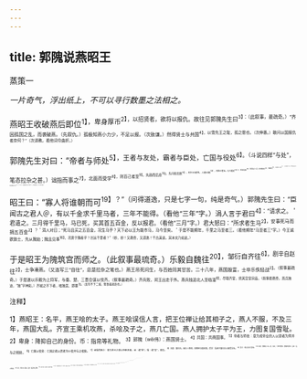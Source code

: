 ```yaml
---
---
---
```

title: 郭隗说燕昭王
---



蒸策一

*一片奇气，浮出纸上，不可以寻行数墨之法相之。*

燕昭王收破燕后即位<sup>1】，卑身厚币<sup>2】，以招贤者，欲将以报仇。故往见郭隗先生曰<sup>3】：（此叙事，最疏奇。）“齐因孤国之乱，而袭破燕。（先叙仇。）孤极知燕小力少，不足以报。（次致谦。）然得贤士与共国<sup>4】，以雪先王之耻，孤之愿也。（次伸愚。）敢问以国报仇者奈何？”（次请教。看他词令曲折。）

郭隗先生对曰：“帝者与师处<sup>5】，王者与友处，霸者与臣处，亡国与役处<sup>6】。（斗说四样“与处”，笔态拉杂之甚。）诎指而事之<sup>7】，北面而受学<sup>8】，则百己者至<sup>9】。先趋而后息<sup>10】，先问而后默<sup>11】，则什己者至。人趋己趋<sup>12】，则若己者至。冯几据杖<sup>13】3，眄视指使<sup>14】，则所役之人至。若恣睢奋击<sup>15】，啕籍叱咄<sup>16】，则徒隶之人至矣<sup>17】。（又斗说五祥“人至”，笔态拉杂之甚。）此古服道致士之法也<sup>18】。（斗与一结。）王诚博选国中之贤者，而朝其门下，天下闻王朝其贤臣，天下之士必趋于燕矣。”

昭王曰：“寡人将谁朝而可<sup>19】？”（问得道逸，只是七字一句，纯是奇气。）郭隗先生曰：“臣闻古之君人＠，有以千金求千里马者，三年不能得。（看他“三年”字。）涓人言于君曰<sup>4】：“请求之。＇君遣之。三月得千里马，马已死，买其首五百金，反以报君。（看他“三月”字。）君大怒曰：“所求者生马<sup>2】，安事死马而捐五百金<sup>2】？＇涓人对曰；“死马且买之五百金，况生马乎？天下必以王为能市马，马今至矣。＇于是不能期年，千里之马至者三。（看他期年“马至者三”字。）今王诚欲致士，先从隗始；隗且见事<sup>16】，况贤于隗者乎？岂远千里者？”（妙，妙！又疏奇，又道逸！千古美谈。其本文乃如此。）

于是昭王为隗筑宫而师之。（此叙事最琉奇。）乐毅自魏往<sup>20】，邹衍自齐往<sup>6】，剧辛自赵往<sup>2】，士争凑燕。（又连写三“自往”，总是拉杂之笔也。）燕王吊死问生，与百姓同其甘苦。二十八年，燕国殷富，士卒乐佚轻战<sup>2】。（叙事最疏奇。）于是遂以乐毅为上将军，与秦、楚、三晋合谋以伐齐。（叙事最疏奇。）齐兵败，闵王出走于外。燕兵独追北人至临淄<sup>8】，尽取齐室，烧其宫室宗庙。（叙事最疏奇。燕兵独迫，“独”字神彩。）齐城之不下者，唯独莒、即墨<sup>3】。（反写不下二城，叙事最疏奇也。）

<sup>注释】

<sup>1】燕昭王：名平，燕王哙的太子。燕王哙误信人言，把王位禅让给其相子之，燕人不服，不及三年，燕国大乱。齐宣王乘机攻燕，杀哙及子之，燕几亡国。燕人拥护太子平为王，力图复国雪耻。
<sup>2】卑身：降抑自己的身份。币：指帛等礼物。
<sup>3】郭隗（wěi伟）：燕国贤士。
<sup>4】共国：共商国事。
<sup>5】帝者与师处：意为成帝业的人以贤者为师并与之相处。
<sup>6】亡国以役处：亡国之君以贤者为仆役并与之相处。
<sup>7】诎指而事之：意为屈己之意以侍奉贤者。诎：通“屈”。指：通“旨”，意旨。
<sup>8】北面：面向北。因古人尊师，师傅坐北面向南。受学：指弟子面向北以接受学业。
<sup>9】百己：胜过自己百倍。
<sup>10】先趋：勤勉在人先。趋，疾走，引申为勤快、勤勉的意思。后息：后人休息。
<sup>11】先问；抢先向人请益。后默：最后停止请教。
<sup>12】人趋己趋：意即与人同样辛勤。
<sup>13】冯几：依靠着几案。冯：同“凭”。据杖：持杖。
<sup>14】眄（miǒn缅）视：斜视。指用目光指使人。
<sup>15】厮役：奔走服役的人。恣睢：瞪眼睛。奋击：挥拳头。
<sup>16】响：一作“趵”（jū拘），跳跃。籍：通“藉”，践踏。趵籍：意为“顿足”的意思。叱咄：呼喝。
<sup>17】徒隶：服劳役的罪犯。
<sup>18】服道：指行王道。致士：得人才。
<sup>19】朝：谒见。
<sup>20】君人：即人君。
<sup>21】消人：官中主管酒扫清洁的人，也泛指亲近的内侍。
<sup>22】生：活。
<sup>23】安事：何用。
<sup>24】见事：被重用。
<sup>25】乐毅：魏国名将乐羊之后。入燕后，燕昭王任为上将，统五国兵伐齐，破齐七十余城，功封昌国君。昭王死，受齐反间计，乐毅奔赵。
<sup>26】邹衍：一作驺衍，战国齐人，有名的阴阳家。
<sup>27】剧辛：战国赵人。入燕后，参与策划破齐之计。燕王喜时，率军攻赵，兵败，为赵将庞媛所杀。
<sup>28】凑：聚会。
<sup>29】乐佚轻战：心情愉快，不怕战争。
<sup>30】独违北：单独追击败逃的齐军。临淄：齐国国都。在今山东淄博市东北旧临淄。
<sup>31】莒：古邑名，在今山东莒县。即墨：战国齐邑，在今山东平度东南。
